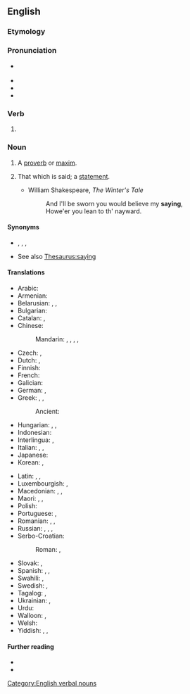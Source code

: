 ==English==
{{wikipedia}}

===Etymology===
{{suffix|say|ing|lang=en}}

===Pronunciation===
* {{a|UK|US}} {{IPA|/ˈseɪɪŋ/|lang=en}}
* {{audio|en-us-saying.ogg|Audio (US)|lang=en}}
* {{rhymes|eɪɪŋ|lang=en}}
* {{hyphenation|say|ing|lang=en}}

===Verb===
{{head|en|present participle}}

# {{present participle of|say|lang=en|nocat=1}}

===Noun===
{{en-noun}}

# A [[proverb]] or [[maxim]].
# {{lb|en|obsolete}} That which is said; a [[statement]].
#* William Shakespeare, ''The Winter's Tale''
#*: And I'll be sworn you would believe my '''saying''',<br>Howe'er you lean to th' nayward.

====Synonyms====
* {{l|en|maxim}}, {{l|en|proverb}}, {{l|en|saw}}, {{l|en|expression}}
* See also [[Thesaurus:saying]]

====Translations====
{{trans-top|proverb or maxim}}
* Arabic: {{t|ar|قَوْل|m}}
* Armenian: {{t+|hy|առած}}
* Belarusian: {{t|be|пры́маўка|f}}, {{t|be|пры́казка|f}}, {{t|be|прысло́ўе|n}}
* Bulgarian: {{t+|bg|погово́рка|f}}
* Catalan: {{t+|ca|dita|f}}, {{t+|ca|proverbi|m}}
* Chinese:
*: Mandarin: {{t+|cmn|說法|sc=Hani}}, {{t+|cmn|说法|tr=shuōfǎ|sc=Hani}}, {{t+|cmn|諺語|sc=Hani}}, {{t+|cmn|谚语|tr=yànyǔ|sc=Hani}}, {{t+|cmn|常言|tr=chángyán|sc=Hani}}
* Czech: {{t|cs|rčení|n}}, {{t+|cs|přísloví|n}}
* Dutch: {{t+|nl|gezegde|n}}, {{t+|nl|spreekwoord|n}}
* Finnish: {{t+|fi|sanonta}}
* French: {{t+|fr|dicton|m}}
* Galician: {{t+|gl|dito|m}}
* German: {{t+|de|Sprichwort|n}}, {{t+|de|Ausspruch|m}}
* Greek: {{t+|el|απόφθεγμα|n}}, {{t+|el|παροιμία|f}}, {{t+|el|ρητό|n}}
*: Ancient: {{t|grc|παροιμία|f}}
* Hungarian: {{t+|hu|mondás}}, {{t+|hu|közmondás}}, {{t+|hu|szólásmondás}}
* Indonesian: {{t+|id|pepatah}}
* Interlingua: {{t|ia|dicto}}, {{t|ia|proverbio}}
* Italian: {{t+|it|proverbio|m}}, {{t+|it|detto|m}}, {{t+|it|massima|f}}
* Japanese: {{t+|ja|格言|tr=かくげん, kakugen|sc=Jpan}}
* Korean: {{t|ko|격언}}, {{t+|ko|속담}}
{{trans-mid}}
* Latin: {{t|la|dictio}}, {{t|la|fatus|m}}, {{t|la|ēlogium|n}}
* Luxembourgish: {{t|lb|Sprachwuert|n}}, {{t+|lb|Sproch|m}}
* Macedonian: {{t|mk|поговорка|f}}, {{t|mk|изрека|f}}, {{t|mk|пословица|f}}
* Maori: {{t|mi|tūātau}}, {{t|mi|whakapepeha}}, {{t|mi|kīanga}}
* Polish: {{t+|pl|powiedzenie}}
* Portuguese: {{t+|pt|ditado|m}}, {{t+|pt|provérbio|m}}
* Romanian: {{t+|ro|zicală|f}}, {{t+|ro|proverb}}, {{t+|ro|zicătoare|f}}
* Russian: {{t+|ru|посло́вица|f}}, {{t+|ru|погово́рка|f}}, {{t+|ru|при́сказка|f}}, {{t+|ru|присло́вье|n}}
* Serbo-Croatian:
*: Roman: {{t+|sh|poslovica|f}}, {{t+|sh|izreka|f}}
* Slovak: {{t|sk|rčenie|p}}, {{t|sk|príslovie|n}}
* Spanish: {{t+|es|dicho|m}}, {{t+|es|proverbio|m}}, {{t+|es|refrán|m}}
* Swahili: {{t+|sw|misemo}}, {{t+|sw|msemo}}
* Swedish: {{t+|sv|ordspråk|n}}, {{t+|sv|ordstäv|n}} {{qualifier|dated}}
* Tagalog: {{t|tl|sabi}}, {{t|tl|kasabihan}}
* Ukrainian: {{t|uk|при́казка|f}}, {{t+|uk|прислі́в'я|n}}
* Urdu: {{t|ur|کہاوت|tr=kahāvat|sc=ur-Arab}}
* Walloon: {{t+|wa|spot|m}}, {{t+|wa|dijhêye|f}}
* Welsh: {{t+|cy|dywediad|m}}
* Yiddish: {{t+|yi|שפּריכוואָרט|n}}, {{t|yi|פֿאָלקסווערטל|n}}, {{t|yi|וועלטסווערטל|n}}
{{trans-bottom}}

====Further reading====
* {{R:Webster 1913}}
* {{R:Century 1911}}
[[Category:English verbal nouns]]